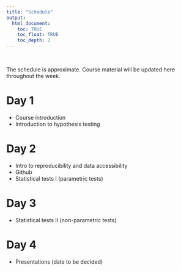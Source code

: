 ```yaml
---
title: "Schedule"
output:
  html_document:
    toc: TRUE
    toc_float: TRUE
    toc_depth: 2
---
```


\

The schedule is approximate.
Course material will be updated here throughout the week.

# Day 1

* Course introduction 
* Introduction to hypothesis testing

# Day 2

* Intro to reproducibility and data accessibility
* Github
* Statistical tests I (parametric tests)

# Day 3

* Statistical tests II (non-parametric tests)

# Day 4

* Presentations (date to be decided)


